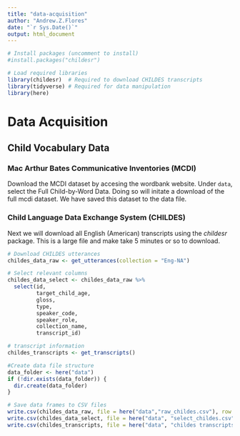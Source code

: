 ```yaml
---
title: "data-acquisition"
author: "Andrew.Z.Flores"
date: "`r Sys.Date()`"
output: html_document
---
```

```r
# Install packages (uncomment to install)
#install.packages("childesr")

# Load required libraries
library(childesr)  # Required to download CHILDES transcripts
library(tidyverse) # Required for data manipulation
library(here)
```


# Data Acquisition
## Child Vocabulary Data
### Mac Arthur Bates Communicative Inventories (MCDI)

Download the MCDI dataset by accesing the wordbank website. Under `data`, select the Full Child-by-Word Data. Doing so will initate a download of the full mcdi dataset. We have saved this dataset to the data file. 

### Child Language Data Exchange System (CHILDES)
Next we will download all English (American) transcripts using the *childesr*
package. This is a large file and make take 5 minutes or so to download.
```r
# Download CHILDES utterances
childes_data_raw <- get_utterances(collection = "Eng-NA")

# Select relevant columns
childes_data_select <- childes_data_raw %>%
  select(id,
         target_child_age,
         gloss,
         type,
         speaker_code,
         speaker_role,
         collection_name,
         transcript_id)

# transcript information
childes_transcripts <- get_transcripts()

```

```r
#Create data file structure
data_folder <- here("data")
if (!dir.exists(data_folder)) {
  dir.create(data_folder)
}

# Save data frames to CSV files
write.csv(childes_data_raw, file = here("data","raw_childes.csv"), row.names = FALSE)
write.csv(childes_data_select, file = here("data", "select_childes.csv"), row.names = FALSE)
write.csv(childes_transcripts, file = here("data", "childes transcripts.csv"), row.names = FALSE)
```



